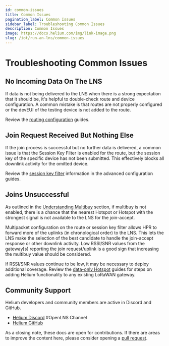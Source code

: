 ```yaml
---
id: common-issues
title: Common Issues
pagination_label: Common Issues
sidebar_label: Troubleshooting Common Issues
description: Common Issues
image: https://docs.helium.com/img/link-image.png
slug: /iot/run-an-lns/common-issues
---
```



# Troubleshooting Common Issues

## No Incoming Data On The LNS

If data is not being delivered to the LNS when there is a strong expectation that it should be, it's
helpful to double-check route and device configuration. A common mistake is that routes are not
properly configured or the devEUI of the testing device is not added to the route.

Review the [routing configuration](/configure-routing-rules) guides.

## Join Request Received But Nothing Else

If the join process is successful but no further data is delivered, a common issue is that the
Session Key Filter is enabled for the route, but the session key of the specific device has not been
submitted. This effectively blocks all downlink activity for the omitted device.

Review the [session key filter](/advanced-configuration#session-key-filter-skf) information in the
advanced configuration guides.

## Joins Unsuccessful

As outlined in the [Understanding Multibuy](/fund-an-oui#understanding-multibuy-max_copies) section,
if multibuy is not enabled, there is a chance that the nearest Hotspot or Hotspot with the strongest
signal is not available to the LNS for the join-accept.

Multipacket configuration on the route or session key filter allows HPR to forward more of the
uplinks (in chronological order) to the LNS. This lets the LNS make the selection of the best
candidate to handle the join-accept response or other downlink activity. Low RSSI/SNR values from
the gateway[s] reporting the join request/uplink is a good sign that increasing the multibuy value
should be considered.

If RSSI/SNR values continue to be low, it may be necessary to deploy additional coverage. Review the
[data-only Hotspot](/iot/data-only-hotspots) guides for steps on adding Helium functionality to any
existing LoRaWAN gateway.

## Community Support

Helium developers and community members are active in Discord and GitHub.

- [Helium Discord](https://discord.gg/helium) #OpenLNS Channel
- [Helium GitHub](https://github.com/helium)

As a closing note, these docs are open for contributions. If there are areas to improve the content
here, please consider opening a [pull request](https://github.com/helium/docs/).
